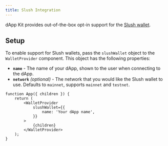 ```yaml
---
title: Slush Integration
---
```


dApp Kit provides out-of-the-box opt-in support for the [Slush wallet](../slush-wallet/dapp).

## Setup

To enable support for Slush wallets, pass the `slushWallet` object to the `WalletProvider`
component. This object has the following properties:

- **`name`** - The name of your dApp, shown to the user when connecting to the dApp.
- **`network`** _(optional)_ - The network that you would like the Slush wallet to use. Defaults to
  `mainnet`, supports `mainnet` and `testnet`.

```tsx
function App({ children }) {
	return (
		<WalletProvider
			slushWallet={{
				name: 'Your dApp name',
			}}
		>
			{children}
		</WalletProvider>
	);
}
```
